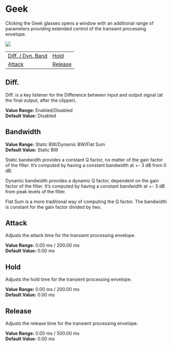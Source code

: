# Geek

Clicking the Geek glasses opens a window with an additional range of parameters providing extended control of the transient processing envelope.

![](include/bittersweet-pro_geek.jpg)

|                                   |                      |
|              ---                  |          ---         |
|   [Diff. / Dyn. Band](#diff-dyn)  | [Hold](#hold)        |
|   [Attack](#attack)               | [Release](#release)  |

## Diff.

Diff. is a key listener for the Difference between input and output signal (at the final output, after the clipper).  

**Value Range:** Enabled/Disabled  
**Default Value:** Disabled  

## Bandwidth

**Value Range:** Static BW/Dynamic BW/Flat Sum  
**Default Value:** Static BW

Static bandwidth provides a constant Q factor, no matter of the gain factor of the filter. It's computed by having a constant bandwidth at +- 3 dB from 0 dB.

Dynamic bandwidth provides a dynamic Q factor, dependent on the gain factor of the filter. It's computed by having a constant bandwidth at +- 3 dB from peak levels of the filter.

Flat Sum is a more traditional way of computing the Q factor. The bandwidth is constant for the gain factor divided by two.

## Attack

Adjusts the attack time for the transient processing envelope.  

**Value Range:** 0.00 ms / 200.00 ms  
**Default Value:** 0.00 ms  

## Hold

Adjusts the hold time for the transient processing envelope.  

**Value Range:** 0.00 ms / 200.00 ms  
**Default Value:** 0.00 ms  

## Release

Adjusts the release time for the transient processing envelope.  

**Value Range:** 0.00 ms / 500.00 ms  
**Default Value:** 0.00 ms  
